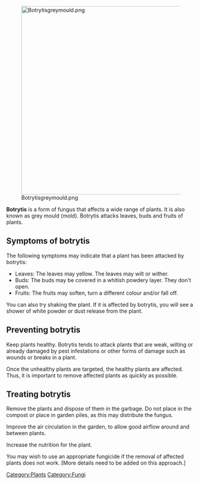 [[File:Botrytisgreymould.png|center|500px]]

'''Botrytis''' is a form of fungus that affects a wide range of plants. It is also known as grey mould (mold). Botrytis attacks leaves, buds and fruits of plants.

== Symptoms of botrytis ==

The following symptoms may indicate that a plant has been attacked by botrytis:

*Leaves: The leaves may yellow. The leaves may wilt or wither.
*Buds: The buds may be covered in a whitish powdery layer. They don't open.
*Fruits: The fruits may soften, turn a different colour and/or fall off.

You can also try shaking the plant. If it is affected by botrytis, you will see a shower of white powder or dust release from the plant.

== Preventing botrytis ==

Keep plants healthy. Botrytis tends to attack plants that are weak, wilting or already damaged by pest infestations or other forms of damage such as wounds or breaks in a plant.

Once the unhealthy plants are targeted, the healthy plants are affected. Thus, it is important to remove affected plants as quickly as possible.

== Treating botrytis ==

Remove the plants and dispose of them in the garbage. Do not place in the compost or place in garden piles, as this may distribute the fungus.

Improve the air circulation in the garden, to allow good airflow around and between plants.

Increase the nutrition for the plant.

You may wish to use an appropriate fungicide if the removal of affected plants does not work. [More details need to be added on this approach.]

[[Category:Plants]]
[[Category:Fungi]]